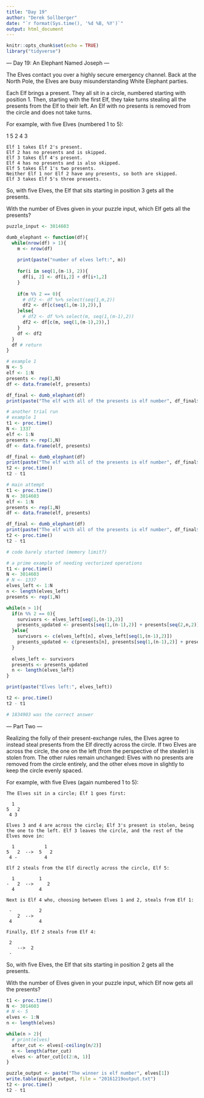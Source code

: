 ```yaml
---
title: "Day 19"
author: "Derek Sollberger"
date: "`r format(Sys.time(), '%d %B, %Y')`"
output: html_document
---
```


```r
knitr::opts_chunk$set(echo = TRUE)
library("tidyverse")
```

--- Day 19: An Elephant Named Joseph ---

The Elves contact you over a highly secure emergency channel. Back at the North Pole, the Elves are busy misunderstanding White Elephant parties.

Each Elf brings a present. They all sit in a circle, numbered starting with position 1. Then, starting with the first Elf, they take turns stealing all the presents from the Elf to their left. An Elf with no presents is removed from the circle and does not take turns.

For example, with five Elves (numbered 1 to 5):

  1
5   2
 4 3

    Elf 1 takes Elf 2's present.
    Elf 2 has no presents and is skipped.
    Elf 3 takes Elf 4's present.
    Elf 4 has no presents and is also skipped.
    Elf 5 takes Elf 1's two presents.
    Neither Elf 1 nor Elf 2 have any presents, so both are skipped.
    Elf 3 takes Elf 5's three presents.

So, with five Elves, the Elf that sits starting in position 3 gets all the presents.

With the number of Elves given in your puzzle input, which Elf gets all the presents?

```r
puzzle_input <- 3014603
```

```r
dumb_elephant <- function(df){
  while(nrow(df) > 1){
    m <- nrow(df)
    
    print(paste("number of elves left:", m))
    
    for(i in seq(1,(m-1), 2)){
      df[i, 2] <- df[i,2] + df[i+1,2]
    }
    
    if(m %% 2 == 0){
      # df2 <- df %>% select(seq(1,m,2))
      df2 <- df[c(seq(1,(m-1),2)),]
    }else{
      # df2 <- df %>% select(m, seq(1,(m-1),2))
      df2 <- df[c(m, seq(1,(m-1),2)),]
    }
    df <- df2
  }
  df # return
}
```

```r
# example 1
N <- 5
elf <- 1:N
presents <- rep(1,N)
df <- data.frame(elf, presents)

df_final <- dumb_elephant(df)
print(paste("The elf with all of the presents is elf number", df_final$elf[1]))
```
```r
# another trial run
# example 1
t1 <- proc.time()
N <- 1337
elf <- 1:N
presents <- rep(1,N)
df <- data.frame(elf, presents)

df_final <- dumb_elephant(df)
print(paste("The elf with all of the presents is elf number", df_final$elf[1]))
t2 <- proc.time()
t2 - t1
```
```r
# main attempt
t1 <- proc.time()
N <- 3014603
elf <- 1:N
presents <- rep(1,N)
df <- data.frame(elf, presents)

df_final <- dumb_elephant(df)
print(paste("The elf with all of the presents is elf number", df_final$elf[1]))
t2 <- proc.time()
t2 - t1

# code barely started (memory limit?)
```

```r
# a prime example of needing vectorized operations
t1 <- proc.time()
N <- 3014603
# N <- 1337
elves_left <- 1:N
n <- length(elves_left)
presents <- rep(1,N)

while(n > 1){
  if(n %% 2 == 0){
    survivors <- elves_left[seq(1,(n-1),2)]
    presents_updated <- presents[seq(1,(n-1),2)] + presents[seq(2,n,2)]
  }else{
    survivors <- c(elves_left[n], elves_left[seq(1,(n-1),2)])
    presents_updated <- c(presents[n], presents[seq(1,(n-1),2)] + presents[seq(2,n,2)])
  }
  
  elves_left <- survivors
  presents <- presents_updated
  n <- length(elves_left)
}

print(paste("Elves left:", elves_left))

t2 <- proc.time()
t2 - t1

# 1834903 was the correct answer
```

--- Part Two ---

Realizing the folly of their present-exchange rules, the Elves agree to instead steal presents from the Elf directly across the circle. If two Elves are across the circle, the one on the left (from the perspective of the stealer) is stolen from. The other rules remain unchanged: Elves with no presents are removed from the circle entirely, and the other elves move in slightly to keep the circle evenly spaced.

For example, with five Elves (again numbered 1 to 5):

    The Elves sit in a circle; Elf 1 goes first:

      1
    5   2
     4 3

    Elves 3 and 4 are across the circle; Elf 3's present is stolen, being the one to the left. Elf 3 leaves the circle, and the rest of the Elves move in:

      1           1
    5   2  -->  5   2
     4 -          4

    Elf 2 steals from the Elf directly across the circle, Elf 5:

      1         1 
    -   2  -->     2
      4         4 

    Next is Elf 4 who, choosing between Elves 1 and 2, steals from Elf 1:

     -          2  
        2  -->
     4          4

    Finally, Elf 2 steals from Elf 4:

     2
        -->  2  
     -

So, with five Elves, the Elf that sits starting in position 2 gets all the presents.

With the number of Elves given in your puzzle input, which Elf now gets all the presents?

```r
t1 <- proc.time()
N <- 3014603
# N <- 5
elves <- 1:N
n <- length(elves)

while(n > 2){
  # print(elves)
  after_cut <- elves[-ceiling(n/2)]
  n <- length(after_cut)
  elves <- after_cut[c(2:n, 1)]
}

puzzle_output <- paste("The winner is elf number", elves[1])
write.table(puzzle_output, file = "20161219output.txt")
t2 <- proc.time()
t2 - t1
```

